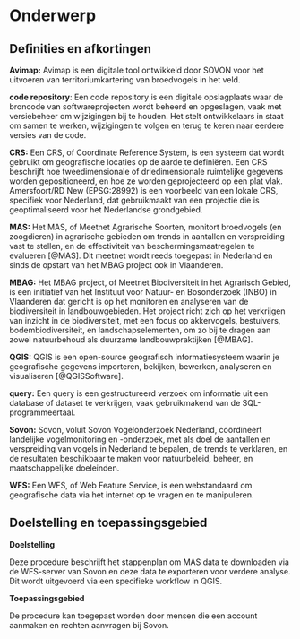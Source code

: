 # Onderwerp

## Definities en afkortingen

**Avimap:** Avimap is een digitale tool ontwikkeld door SOVON voor het uitvoeren van territoriumkartering van broedvogels in het veld.

**code repository**: Een code repository is een digitale opslagplaats waar de broncode van softwareprojecten wordt beheerd en opgeslagen, vaak met versiebeheer om wijzigingen bij te houden.
Het stelt ontwikkelaars in staat om samen te werken, wijzigingen te volgen en terug te keren naar eerdere versies van de code.

**CRS:** Een CRS, of Coordinate Reference System, is een systeem dat wordt gebruikt om geografische locaties op de aarde te definiëren.
Een CRS beschrijft hoe tweedimensionale of driedimensionale ruimtelijke gegevens worden gepositioneerd, en hoe ze worden geprojecteerd op een plat vlak.
Amersfoort/RD New (EPSG:28992) is een voorbeeld van een lokale CRS, specifiek voor Nederland, dat gebruikmaakt van een projectie die is geoptimaliseerd voor het Nederlandse grondgebied.

**MAS:** Het MAS, of Meetnet Agrarische Soorten, monitort broedvogels (en zoogdieren) in agrarische gebieden om trends in aantallen en verspreiding vast te stellen, en de effectiviteit van beschermingsmaatregelen te evalueren [@MAS].
Dit meetnet wordt reeds toegepast in Nederland en sinds de opstart van het MBAG project ook in Vlaanderen.

**MBAG:** Het MBAG project, of Meetnet Biodiversiteit in het Agrarisch Gebied, is een initiatief van het Instituut voor Natuur- en Bosonderzoek (INBO) in Vlaanderen dat gericht is op het monitoren en analyseren van de biodiversiteit in landbouwgebieden.
Het project richt zich op het verkrijgen van inzicht in de biodiversiteit, met een focus op akkervogels, bestuivers, bodembiodiversiteit, en landschapselementen, om zo bij te dragen aan zowel natuurbehoud als duurzame landbouwpraktijken [@MBAG].

**QGIS:** QGIS is een open-source geografisch informatiesysteem waarin je geografische gegevens importeren, bekijken, bewerken, analyseren en visualiseren [@QGISSoftware].

**query:** Een query is een gestructureerd verzoek om informatie uit een database of dataset te verkrijgen, vaak gebruikmakend van de SQL-programmeertaal.

**Sovon:** Sovon, voluit Sovon Vogelonderzoek Nederland, coördineert landelijke vogelmonitoring en -onderzoek, met als doel de aantallen en verspreiding van vogels in Nederland te bepalen, de trends te verklaren, en de resultaten beschikbaar te maken voor natuurbeleid, beheer, en maatschappelijke doeleinden.

**WFS:** Een WFS, of Web Feature Service, is een webstandaard om geografische data via het internet op te vragen en te manipuleren.

```{=html}
<!--
Definities van begrippen en afkortingen die noodzakelijk zijn om dit document te begrijpen en het protocol op een gepaste manier te kunnen uitvoeren.
-->
```
## Doelstelling en toepassingsgebied

**Doelstelling**

Deze procedure beschrijft het stappenplan om MAS data te downloaden via de WFS-server van Sovon en deze data te exporteren voor verdere analyse.
Dit wordt uitgevoerd via een specifieke workflow in QGIS.

**Toepassingsgebied**

De procedure kan toegepast worden door mensen die een account aanmaken en rechten aanvragen bij Sovon.

```{=html}
<!--
Doelstelling: omschrijving in woorden waarvoor het protocol dient.
Voorbeelden wat er met de gegevens kan gedaan worden.
Probeer de doelstelling zo veel mogelijk generiek te beschrijven en vermijd projectspecifieke doelstellingen.
Toepassingsgebied: bespreek hier onder welke condities het protocol kan gebruikt worden.
-->
```
